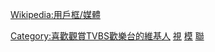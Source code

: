 {{Userbox
  |border-c=black
  |border-s=1
  |id=TVBS<br>-{歡樂台}-
  |id-c=#004797
  |id-fc=White
  |id-s=10
  |info=這個用戶喜歡收看'''[[TVBS歡樂台]]'''。
  |info-c=yellow
  |info-fc=green
  |info-s=9
}}
<includeonly>[[Category:喜歡觀賞TVBS歡樂台的維基人]]</includeonly><noinclude>
[[Category:媒體用戶框模板|視]]
</noinclude>
<noinclude>{{Clear}}[[Wikipedia:用戶框/媒體]]
[[Category:TVBS|模]]
[[Category:電視廣播有限公司用戶框|聯]]</noinclude>